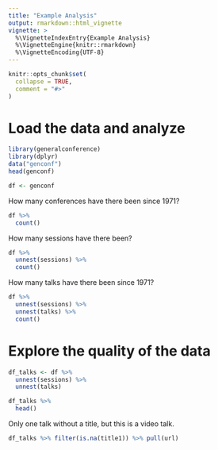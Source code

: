 ```yaml
---
title: "Example Analysis"
output: rmarkdown::html_vignette
vignette: >
  %\VignetteIndexEntry{Example Analysis}
  %\VignetteEngine{knitr::rmarkdown}
  %\VignetteEncoding{UTF-8}
---
```


```r
knitr::opts_chunk$set(
  collapse = TRUE,
  comment = "#>"
)
```

# Load the data and analyze

```r
library(generalconference)
library(dplyr)
data("genconf")
head(genconf)
```

```r
df <- genconf
```

How many conferences have there been since 1971?
```r
df %>%
  count()
```

How many sessions have there been?
```r
df %>%
  unnest(sessions) %>%
  count()
```

How many talks have there been since 1971?
```r
df %>%
  unnest(sessions) %>%
  unnest(talks) %>%
  count()
```

# Explore the quality of the data

```r
df_talks <- df %>%
  unnest(sessions) %>%
  unnest(talks)
```


```r
df_talks %>%
  head()
```

Only one talk without a title, but this is a video talk.
```r
df_talks %>% filter(is.na(title1)) %>% pull(url)
```

```r

```


